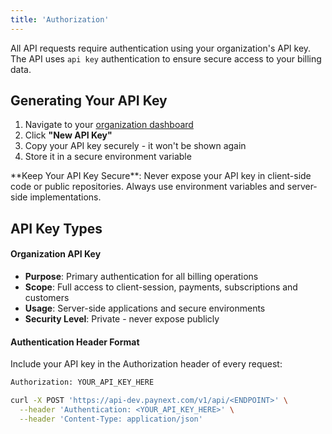 ```yaml
---
title: 'Authorization'
---
```


All API requests require authentication using your organization's API key. The API uses <code>api key</code> authentication to ensure secure access to your billing data.

## Generating Your API Key

1. Navigate to your [organization dashboard](https://dev.paynext.com/dashboard/developers)
2. Click **"New API Key"**
3. Copy your API key securely - it won't be shown again
4. Store it in a secure environment variable

<Warning>
  **Keep Your API Key Secure**: Never expose your API key in client-side code or public repositories. Always use environment variables and server-side implementations.
</Warning>

## API Key Types

#### Organization API Key

- **Purpose**: Primary authentication for all billing operations
- **Scope**: Full access to client-session, payments, subscriptions and customers
- **Usage**: Server-side applications and secure environments
- **Security Level**: Private - never expose publicly

#### Authentication Header Format

Include your API key in the Authorization header of every request:

```bash
Authorization: YOUR_API_KEY_HERE
```

```bash
curl -X POST 'https://api-dev.paynext.com/v1/api/<ENDPOINT>' \
  --header 'Authentication: <YOUR_API_KEY_HERE>' \
  --header 'Content-Type: application/json'
```